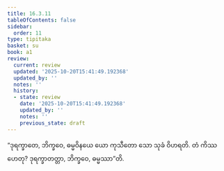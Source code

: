 ```yaml
---
title: 16.3.11
tableOfContents: false
sidebar:
  order: 11
type: tipitaka
basket: su
book: a1
review:
  current: review
  updated: '2025-10-20T15:41:49.192368'
  updated_by: ''
  notes: ''
  history:
  - state: review
    date: '2025-10-20T15:41:49.192368'
    updated_by: ''
    notes: ''
    previous_state: draft
---
```



<DynamicBreadcrumb />


<ReviewStatus review={frontmatter.review} showDetails={true} />

<HypothesisAnnotation frontmatter={frontmatter} />

<Division number="318" book="a1" e="ch" v="15" p="36">

<Paragraph number="407" book="a1">
“ဒုရက္ခာတေ, ဘိက္ခဝေ, ဓမ္မဝိနယေ ယော ကုသီတော သော သုခံ ဝိဟရတိ. တံ ကိဿ ဟေတု? ဒုရက္ခာတတ္တာ, ဘိက္ခဝေ, ဓမ္မဿာ”တိ.
</Paragraph>
</Division>